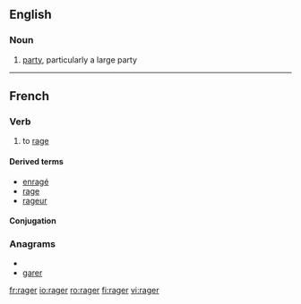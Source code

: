 ==English==

===Noun===
{{en-noun}}

# [[party]], particularly a large party {{gloss|social event}}

----

==French==
===Verb===
{{fr-verb}}

#to [[rage]]

====Derived terms====
*[[enragé]]
*[[rage#French|rage]]
*[[rageur]]

====Conjugation====
{{fr-conj-ger|ra|avoir}}

===Anagrams===
* {{alphagram|aegrr}}
* [[garer#French|garer]]

[[fr:rager]]
[[io:rager]]
[[ro:rager]]
[[fi:rager]]
[[vi:rager]]